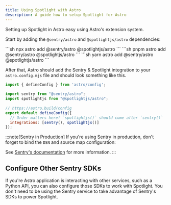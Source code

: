 ```yaml
---
title: Using Spotlight with Astro
description: A guide how to setup Spotlight for Astro
---
```


Setting up Spotlight in Astro easy using Astro's extension system.

Start by adding the `@sentry/astro` and `@spotlightjs/astro` dependencies:


<Tabs>
  <TabItem label="npm">
  ```sh 
  npx astro add @sentry/astro @spotlightjs/astro 
  ```
  </TabItem>
  <TabItem label="pnpm">
  ```sh 
  pnpm astro add @sentry/astro @spotlightjs/astro 
  ```
  </TabItem>
  <TabItem label="yarn">
  ```sh 
  yarn astro add @sentry/astro @spotlightjs/astro 
  ```
  </TabItem>
</Tabs>

After that, Astro should add the Sentry & Spotlight integration to your `astro.config.mjs` file and should look something like this.

```js
import { defineConfig } from 'astro/config';  
                                               
import sentry from "@sentry/astro";           
import spotlightjs from "@spotlightjs/astro"; 
                                               
// https://astro.build/config                 
export default defineConfig({
  // Order matters here! `spotlightjs()` should come after `sentry()`                 
  integrations: [sentry(), spotlightjs()]     
});
```

:::note[Sentry in Production]
If you're using Sentry in production, don't forget to bind the `DSN` and source map configuration:

See [Sentry's documentation](https://docs.sentry.io/platforms/javascript/guides/astro/) for more information.
:::

## Configure Other Sentry SDKs

If you're Astro application is interacting with other services, such as a Python API, you can also configure those SDKs to work with Spotlight. You don't need to be using the Sentry service to take advantage of Sentry's SDKs to power Spotlight.


<SentryCodeBlock />
